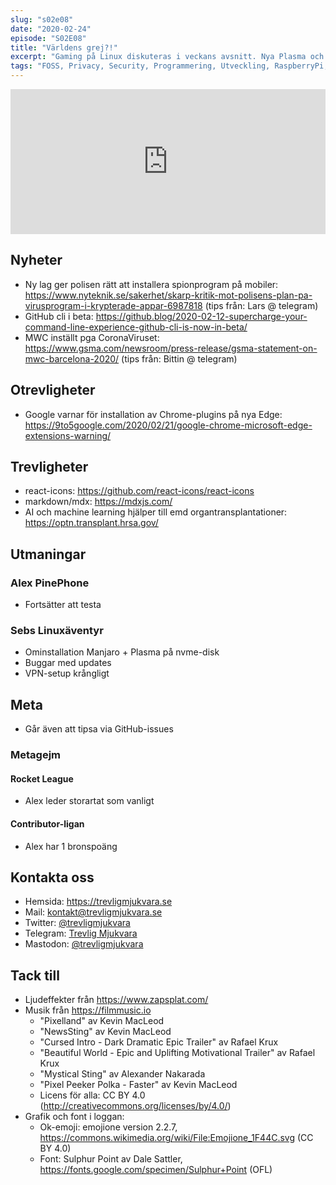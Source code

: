 ```yaml
---
slug: "s02e08"
date: "2020-02-24"
episode: "S02E08"
title: "Världens grej?!"
excerpt: "Gaming på Linux diskuteras i veckans avsnitt. Nya Plasma och Firefox hissas, otrevligheter i Windows dissas, och vi tipsar om lite fiffiga trevligheter."
tags: "FOSS, Privacy, Security, Programmering, Utveckling, RaspberryPi, PinePhone, Linux, Open Source, UBPorts, Ubuntu Touch, Firefox, KDE, Plasma, GeForce Now, Proton, asknot"
---
```



<SEO title="S02E08 - Helt otroligt!" />
<div style="width: 100%;">
<iframe src="https://open.spotify.com/embed-podcast/episode/66WHuasZMjRmaXCGMMiULB" width="100%" height="232" frameborder="0" allowtransparency="true" allow="encrypted-media"></iframe>
</div>

## Nyheter
- Ny lag ger polisen rätt att installera spionprogram på mobiler: https://www.nyteknik.se/sakerhet/skarp-kritik-mot-polisens-plan-pa-virusprogram-i-krypterade-appar-6987818 (tips från: Lars @ telegram)
- GitHub cli i beta: https://github.blog/2020-02-12-supercharge-your-command-line-experience-github-cli-is-now-in-beta/
- MWC inställt pga CoronaViruset: https://www.gsma.com/newsroom/press-release/gsma-statement-on-mwc-barcelona-2020/ (tips från: Bittin @ telegram)

## Otrevligheter
- Google varnar för installation av Chrome-plugins på nya Edge: https://9to5google.com/2020/02/21/google-chrome-microsoft-edge-extensions-warning/

## Trevligheter
- react-icons: https://github.com/react-icons/react-icons
- markdown/mdx: https://mdxjs.com/
- AI och machine learning hjälper till emd organtransplantationer: https://optn.transplant.hrsa.gov/

## Utmaningar
### Alex PinePhone
- Fortsätter att testa

### Sebs Linuxäventyr
- Ominstallation Manjaro + Plasma på nvme-disk
- Buggar med updates
- VPN-setup krångligt

## Meta
- Går även att tipsa via GitHub-issues

### Metagejm
#### Rocket League
- Alex leder storartat som vanligt

#### Contributor-ligan
- Alex har 1 bronspoäng

## Kontakta oss
- Hemsida: https://trevligmjukvara.se
- Mail: kontakt@trevligmjukvara.se
- Twitter: [@trevligmjukvara](https://twitter.com/trevligmjukvara)
- Telegram: [Trevlig Mjukvara](https://t.me/trevligmjukvara)
- Mastodon: [@trevligmjukvara](https://mastodon.linuxkompis.se/@trevligmjukvara)

## Tack till
- Ljudeffekter från https://www.zapsplat.com/
- Musik från https://filmmusic.io
  - "Pixelland" av Kevin MacLeod
  - "NewsSting" av Kevin MacLeod
  - "Cursed Intro - Dark Dramatic Epic Trailer" av Rafael Krux
  - "Beautiful World - Epic and Uplifting Motivational Trailer" av Rafael Krux
  - "Mystical Sting" av Alexander Nakarada
  - "Pixel Peeker Polka - Faster" av Kevin MacLeod
  - Licens för alla: CC BY 4.0 (http://creativecommons.org/licenses/by/4.0/)
- Grafik och font i loggan:
  - Ok-emoji: emojione version 2.2.7, https://commons.wikimedia.org/wiki/File:Emojione_1F44C.svg (CC BY 4.0)
  - Font: Sulphur Point av Dale Sattler, https://fonts.google.com/specimen/Sulphur+Point (OFL)
